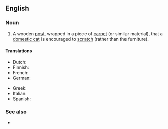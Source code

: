 ==English==

===Noun===
{{wikipedia}}
{{en-noun}}

# A wooden [[post]], wrapped in a piece of [[carpet]] (or similar material), that a [[domestic cat]] is encouraged to [[scratch]] (rather than the furniture).

====Translations====
{{trans-top|wooden post that a cat scratches}}
* Dutch: {{t+|nl|krabpaal|m}}
* Finnish: {{t+|fi|raapimapuu}}
* French: {{t+|fr|griffoir|m}}
* German: {{t+|de|Kratzbaum|m}}
{{trans-mid}}
* Greek: {{t+|el|ονυχοδρόμιο|n}}
* Italian: {{t|it|grattatoio|m}}
* Spanish: {{t|es|rascador|m}}
{{trans-bottom}}

===See also===
* {{l|en|cat tree}}
